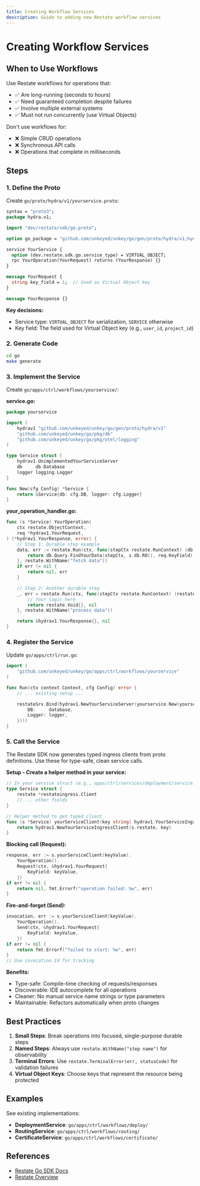 ```yaml
---
title: Creating Workflow Services
description: Guide to adding new Restate workflow services
---
```


# Creating Workflow Services

## When to Use Workflows

Use Restate workflows for operations that:

- ✅ Are long-running (seconds to hours)
- ✅ Need guaranteed completion despite failures
- ✅ Involve multiple external systems
- ✅ Must not run concurrently (use Virtual Objects)

Don't use workflows for:

- ❌ Simple CRUD operations
- ❌ Synchronous API calls
- ❌ Operations that complete in milliseconds

## Steps

### 1. Define the Proto

Create `go/proto/hydra/v1/yourservice.proto`:

```protobuf
syntax = "proto3";
package hydra.v1;

import "dev/restate/sdk/go.proto";

option go_package = "github.com/unkeyed/unkey/go/gen/proto/hydra/v1;hydrav1";

service YourService {
  option (dev.restate.sdk.go.service_type) = VIRTUAL_OBJECT;
  rpc YourOperation(YourRequest) returns (YourResponse) {}
}

message YourRequest {
  string key_field = 1;  // Used as Virtual Object key
}

message YourResponse {}
```

**Key decisions:**

- Service type: `VIRTUAL_OBJECT` for serialization, `SERVICE` otherwise
- Key field: The field used for Virtual Object key (e.g., `user_id`, `project_id`)

### 2. Generate Code

```bash
cd go
make generate
```

### 3. Implement the Service

Create `go/apps/ctrl/workflows/yourservice/`:

**service.go:**

```go
package yourservice

import (
    hydrav1 "github.com/unkeyed/unkey/go/gen/proto/hydra/v1"
    "github.com/unkeyed/unkey/go/pkg/db"
    "github.com/unkeyed/unkey/go/pkg/otel/logging"
)

type Service struct {
    hydrav1.UnimplementedYourServiceServer
    db     db.Database
    logger logging.Logger
}

func New(cfg Config) *Service {
    return &Service{db: cfg.DB, logger: cfg.Logger}
}
```

**your_operation_handler.go:**

```go
func (s *Service) YourOperation(
    ctx restate.ObjectContext,
    req *hydrav1.YourRequest,
) (*hydrav1.YourResponse, error) {
    // Step 1: Durable step example
    data, err := restate.Run(ctx, func(stepCtx restate.RunContext) (db.YourData, error) {
        return db.Query.FindYourData(stepCtx, s.db.RO(), req.KeyField)
    }, restate.WithName("fetch data"))
    if err != nil {
        return nil, err
    }

    // Step 2: Another durable step
    _, err = restate.Run(ctx, func(stepCtx restate.RunContext) (restate.Void, error) {
        // Your logic here
        return restate.Void{}, nil
    }, restate.WithName("process data"))

    return &hydrav1.YourResponse{}, nil
}
```

### 4. Register the Service

Update `go/apps/ctrl/run.go`:

```go
import (
    "github.com/unkeyed/unkey/go/apps/ctrl/workflows/yourservice"
)

func Run(ctx context.Context, cfg Config) error {
    // ... existing setup ...

    restateSrv.Bind(hydrav1.NewYourServiceServer(yourservice.New(yourservice.Config{
        DB:     database,
        Logger: logger,
    })))
}
```

### 5. Call the Service

The Restate SDK now generates typed ingress clients from proto definitions. Use these for type-safe, clean service calls.

**Setup - Create a helper method in your service:**

```go
// In your service struct (e.g., apps/ctrl/services/deployment/service.go)
type Service struct {
    restate *restateingress.Client
    // ... other fields
}

// Helper method to get typed client
func (s *Service) yourServiceClient(key string) hydrav1.YourServiceIngressClient {
    return hydrav1.NewYourServiceIngressClient(s.restate, key)
}
```

**Blocking call (Request):**

```go
response, err := s.yourServiceClient(keyValue).
    YourOperation().
    Request(ctx, &hydrav1.YourRequest{
        KeyField: keyValue,
    })
if err != nil {
    return nil, fmt.Errorf("operation failed: %w", err)
}
```

**Fire-and-forget (Send):**

```go
invocation, err := s.yourServiceClient(keyValue).
    YourOperation().
    Send(ctx, &hydrav1.YourRequest{
        KeyField: keyValue,
    })
if err != nil {
    return fmt.Errorf("failed to start: %w", err)
}
// Use invocation.Id for tracking
```

**Benefits:**

- Type-safe: Compile-time checking of requests/responses
- Discoverable: IDE autocomplete for all operations
- Cleaner: No manual service name strings or type parameters
- Maintainable: Refactors automatically when proto changes

## Best Practices

1. **Small Steps**: Break operations into focused, single-purpose durable steps
2. **Named Steps**: Always use `restate.WithName("step name")` for observability
3. **Terminal Errors**: Use `restate.TerminalError(err, statusCode)` for validation failures
4. **Virtual Object Keys**: Choose keys that represent the resource being protected

## Examples

See existing implementations:

- **DeploymentService**: `go/apps/ctrl/workflows/deploy/`
- **RoutingService**: `go/apps/ctrl/workflows/routing/`
- **CertificateService**: `go/apps/ctrl/workflows/certificate/`

## References

- [Restate Go SDK Docs](https://docs.restate.dev/develop/go/)
- [Restate Overview](./index)
